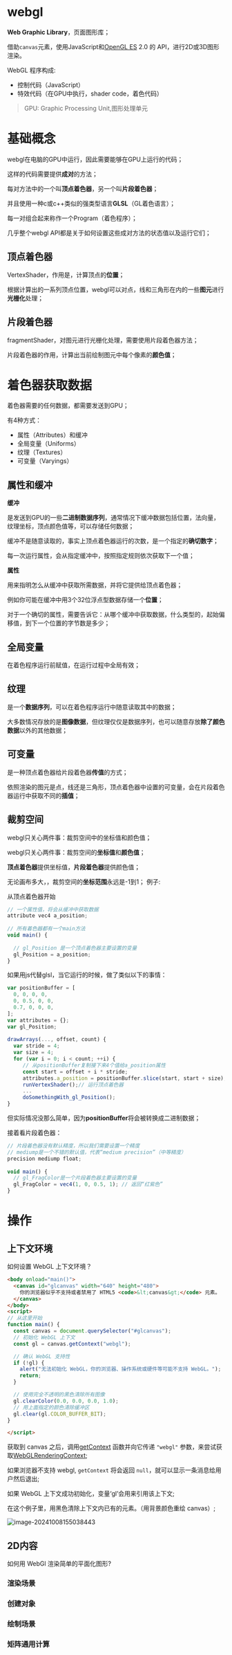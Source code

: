 # webgl

**Web Graphic Library**，页面图形库；

借助`canvas`元素，使用JavaScript和[OpenGL ES](https://www.khronos.org/opengles/) 2.0 的 API，进行2D或3D图形渲染。

WebGL 程序构成:

- 控制代码（JavaScript）
- 特效代码（在GPU中执行，shader code，着色代码）

> GPU: Graphic Processing Unit,图形处理单元

# 基础概念

webgl在电脑的GPU中运行，因此需要能够在GPU上运行的代码；

这样的代码需要提供**成对**的方法；

每对方法中的一个叫**顶点着色器**，另一个叫**片段着色器**；

并且使用一种c或c++类似的强类型语言**GLSL**（GL着色语言）；

每一对组合起来称作一个Program（着色程序）；

几乎整个webgl API都是关于如何设置这些成对方法的状态值以及运行它们；

## 顶点着色器

VertexShader，作用是，计算顶点的**位置**；

根据计算出的一系列顶点位置，webgl可以对点，线和三角形在内的一些**图元**进行**光栅化**处理；

## 片段着色器

fragmentShader，对图元进行光栅化处理，需要使用片段着色器方法；

片段着色器的作用，计算出当前绘制图元中每个像素的**颜色值**；

# 着色器获取数据

着色器需要的任何数据，都需要发送到GPU；

有4种方式：

- 属性（Attributes）和缓冲
- 全局变量（Uniforms）
- 纹理（Textures）
- 可变量（Varyings）

## 属性和**缓冲**

**缓冲**

是发送到GPU的一些**二进制数据序列**，通常情况下缓冲数据包括位置，法向量，纹理坐标，顶点颜色值等，可以存储任何数据；

缓冲不是随意读取的，事实上顶点着色器运行的次数，是一个指定的**确切数字**；

每一次运行属性，会从指定缓冲中，按照指定规则依次获取下一个值；

**属性**

用来指明怎么从缓冲中获取所需数据，并将它提供给顶点着色器；

例如你可能在缓冲中用3个32位浮点型数据存储一个**位置**；

对于一个确切的属性，需要告诉它：从哪个缓冲中获取数据，什么类型的，起始偏移值，到下一个位置的字节数是多少；

## 全局变量

在着色程序运行前赋值，在运行过程中全局有效；

## **纹理**

是一个**数据序列**，可以在着色程序运行中随意读取其中的数据；

大多数情况存放的是**图像数据**，但纹理仅仅是数据序列，也可以随意存放**除了颜色数据**以外的其他数据；

## 可变量

是一种顶点着色器给片段着色器**传值**的方式；

依照渲染的图元是点，线还是三角形，顶点着色器中设置的可变量，会在片段着色器运行中获取不同的**插值**；

## 裁剪空间

webgl只关心两件事：裁剪空间中的坐标值和颜色值；

webgl只关心两件事：裁剪空间的**坐标值**和**颜色值**；

**顶点着色器**提供坐标值，**片段着色器**提供颜色值；

无论画布多大，，裁剪空间的**坐标范围**永远是-1到1；
例子:

从顶点着色器开始

```js
// 一个属性值，将会从缓冲中获取数据
attribute vec4 a_position;
 
// 所有着色器都有一个main方法
void main() {
 
  // gl_Position 是一个顶点着色器主要设置的变量
  gl_Position = a_position;
}
```

如果用js代替glsl，当它运行的时候，做了类似以下的事情：

```js
var positionBuffer = [
  0, 0, 0, 0,
  0, 0.5, 0, 0,
  0.7, 0, 0, 0,
];
var attributes = {};
var gl_Position;
 
drawArrays(..., offset, count) {
  var stride = 4;
  var size = 4;
  for (var i = 0; i < count; ++i) {
     // 从positionBuffer复制接下来4个值给a_position属性
     const start = offset + i * stride;
     attributes.a_position = positionBuffer.slice(start, start + size);
     runVertexShader();// 运行顶点着色器
     ...
     doSomethingWith_gl_Position();
}
```

但实际情况没那么简单，因为**positionBuffer**将会被转换成二进制数据；

接着看片段着色器：

```js
// 片段着色器没有默认精度，所以我们需要设置一个精度
// mediump是一个不错的默认值，代表“medium precision”（中等精度）
precision mediump float;
 
void main() {
  // gl_FragColor是一个片段着色器主要设置的变量
  gl_FragColor = vec4(1, 0, 0.5, 1); // 返回“红紫色”
}
```



# 操作

## 上下文环境

如何设置 WebGL 上下文环境？

```html
<body onload="main()">
  <canvas id="glcanvas" width="640" height="480">
    你的浏览器似乎不支持或者禁用了 HTML5 <code>&lt;canvas&gt;</code> 元素。
  </canvas>
</body>
<script>
// 从这里开始
function main() {
  const canvas = document.querySelector("#glcanvas");
  // 初始化 WebGL 上下文
  const gl = canvas.getContext("webgl");

  // 确认 WebGL 支持性
  if (!gl) {
    alert("无法初始化 WebGL，你的浏览器、操作系统或硬件等可能不支持 WebGL。");
    return;
  }

  // 使用完全不透明的黑色清除所有图像
  gl.clearColor(0.0, 0.0, 0.0, 1.0);
  // 用上面指定的颜色清除缓冲区
  gl.clear(gl.COLOR_BUFFER_BIT);
}

</script>
```

获取到 canvas 之后，调用[getContext](https://developer.mozilla.org/zh-CN/docs/Web/API/HTMLCanvasElement/getContext) 函数并向它传递 `"webgl"` 参数，来尝试获取[WebGLRenderingContext](https://developer.mozilla.org/zh-CN/docs/Web/API/WebGLRenderingContext);

如果浏览器不支持 webgl, `getContext` 将会返回 `null`，就可以显示一条消息给用户然后退出;

如果 WebGL 上下文成功初始化，变量‘gl’会用来引用该上下文;

在这个例子里，用黑色清除上下文内已有的元素。（用背景颜色重绘 canvas）;

![image-20241008155038443](D:\workspace\zsfBlog\my-blog\docs\前端\img\image-20241008155038443.png)

## 2D内容

如何用 WebGl 渲染简单的平面化图形?

### 渲染场景

### 创建对象

### 绘制场景

### 矩阵通用计算